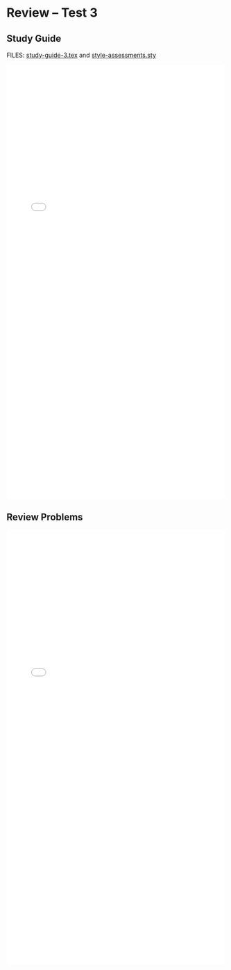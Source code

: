 # Review -- Test 3 {.unnumbered}

## Study Guide

FILES: [study-guide-3.tex](https://github.com/coltongearhart/math321/blob/main/assessments/study-guide-3.tex) and [style-assessments.sty](https://github.com/coltongearhart/math321/blob/main/assessments/style-assessments.sty)

<embed src="assessments/study-guide-3.pdf" type="application/pdf" width="100%" height="1000px"></embed>

## Review Problems

<embed src="assessments/review-problems-3.pdf" type="application/pdf" width="100%" height="1000px"></embed>
